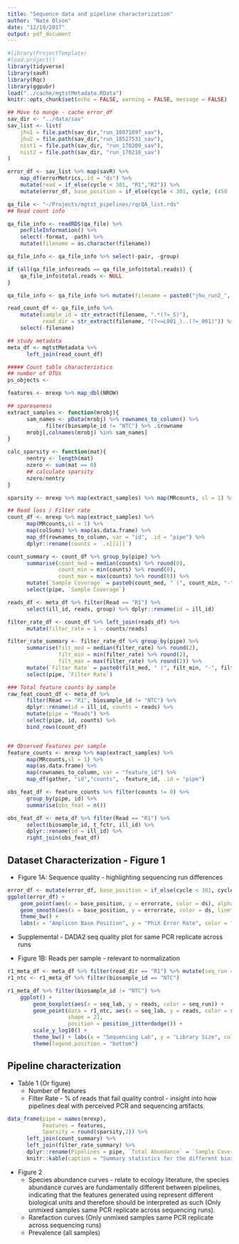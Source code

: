```yaml
---
title: "Sequence data and pipeline characterization"
author: "Nate Olson"
date: "12/19/2017"
output: pdf_document
---
```


```r
#library(ProjectTemplate)
#load.project()
library(tidyverse)
library(savR)
library(Rqc)
library(ggpubr)
load("../cache/mgtstMetadata.RData")
knitr::opts_chunk$set(echo = FALSE, warning = FALSE, message = FALSE)
```

```r
## Move to munge - cache error_df
sav_dir <- "../data/sav"
sav_list <- list(
    jhu1 = file.path(sav_dir,"run_18071097_sav"),
    jhu2 = file.path(sav_dir,"run_18527531_sav"),
    nist1 = file.path(sav_dir, "run_170209_sav"),
    nist2 = file.path(sav_dir, "run_170216_sav")
)

error_df <- sav_list %>% map(savR) %>%
    map_df(errorMetrics,.id = "ds") %>%
    mutate(read = if_else(cycle < 301, "R1","R2")) %>% 
    mutate(error_df, base_position = if_else(cycle < 301, cycle, (450 - cycle) + 300)) 

qa_file <- "~/Projects/mgtst_pipelines/rqcQA_list.rds"
## Read count info 

qa_file_info <- readRDS(qa_file) %>%
    perFileInformation() %>%
    select(-format, -path) %>%
    mutate(filename = as.character(filename))
```

```r
qa_file_info <- qa_file_info %>% select(-pair, -group)

if (all(qa_file_info$reads == qa_file_info$total.reads)) {
    qa_file_info$total.reads <- NULL
}

qa_file_info <- qa_file_info %>% mutate(filename = paste0("jhu_run2_", filename))

read_count_df <- qa_file_info %>% 
    mutate(sample_id = str_extract(filename, ".*(?=_S)"),
           read_dir = str_extract(filename, "(?<=L001_)..(?=_001)")) %>% 
    select(-filename)
``` 

```r
## study metadata
meta_df <- mgtstMetadata %>% 
      left_join(read_count_df) 

##### Count table characteristics
## number of OTUs
ps_objects <-  

features <- mrexp %>% map_dbl(NROW)

## spareseness
extract_samples <- function(mrobj){
      sam_names <- pData(mrobj) %>% rownames_to_column() %>% 
            filter(biosample_id != "NTC") %>% .$rowname
      mrobj[,colnames(mrobj) %in% sam_names]
}

calc_sparsity <- function(mat){
      nentry <- length(mat)
      nzero <- sum(mat == 0)
      ## calculate sparsity 
      nzero/nentry
}

sparsity <- mrexp %>% map(extract_samples) %>% map(MRcounts, sl = 1) %>% map_dbl(calc_sparsity)   

## Read loss / Filter rate 
count_df <- mrexp %>% map(extract_samples) %>% 
      map(MRcounts,sl = 1) %>% 
      map(colSums) %>% map(as.data.frame) %>% 
      map_df(rownames_to_column, var = "id", .id = "pipe") %>% 
      dplyr::rename(counts = `.x[[i]]`)

count_summary <- count_df %>% group_by(pipe) %>% 
      summarise(count_med = median(counts) %>% round(0),
                count_min = min(counts) %>% round(0),
                count_max = max(counts) %>% round(0)) %>% 
      mutate(`Sample Coverage` = paste0(count_med, " (", count_min, "-", count_max,")")) %>% 
      select(pipe, `Sample Coverage`)

reads_df <- meta_df %>% filter(Read == "R1") %>% 
      select(ill_id, reads, group) %>% dplyr::rename(id = ill_id) 

filter_rate_df <- count_df %>% left_join(reads_df) %>%
      mutate(filter_rate = 1 - counts/reads) 

filter_rate_summary <- filter_rate_df %>% group_by(pipe) %>% 
      summarise(filt_med = median(filter_rate) %>% round(2),
                filt_min = min(filter_rate) %>% round(2),
                filt_max = max(filter_rate) %>% round(2)) %>% 
      mutate(`Filter Rate` = paste0(filt_med, " (", filt_min, "-", filt_max,")")) %>% 
      select(pipe, `Filter Rate`)

### Total feature counts by sample
raw_feat_count_df <- meta_df %>% 
      filter(Read == "R1", biosample_id != "NTC") %>%
      dplyr::rename(id = ill_id, counts = reads) %>% 
      mutate(pipe = "Reads") %>% 
      select(pipe, id, counts) %>% 
      bind_rows(count_df)


## Observed Features per sample
feature_counts <- mrexp %>% map(extract_samples) %>% 
      map(MRcounts,sl = 1) %>% 
      map(as.data.frame) %>% 
      map(rownames_to_column, var = "feature_id") %>% 
      map_df(gather, "id","counts", -feature_id, .id = "pipe") 

obs_feat_df <- feature_counts %>% filter(counts != 0) %>% 
      group_by(pipe, id) %>% 
      summarise(obs_feat = n())

obs_feat_df <- meta_df %>% filter(Read == "R1") %>% 
      select(biosample_id, t_fctr, ill_id) %>% 
      dplyr::rename(id = ill_id) %>% 
      right_join(obs_feat_df)
```




## Dataset Characterization - Figure 1

* Figure 1A: Sequence quality - highlighting sequencing run differences   

```r
error_df <- mutate(error_df, base_position = if_else(cycle < 301, cycle, (450 - cycle) + 300))
ggplot(error_df) +
    geom_point(aes(x = base_position, y = errorrate, color = ds), alpha = 0.01) +
    geom_smooth(aes(x = base_position, y = errorrate, color = ds, linetype = read)) +
    theme_bw() +
    labs(x = "Amplicon Base Position", y = "PhiX Error Rate", color = "Dataset")
```

* Supplemental - DADA2 seq quality plot for same PCR replicate across runs 

* Figure 1B: Reads per sample - relevant to normalization 

```r
r1_meta_df <- meta_df %>% filter(read_dir == "R1") %>% mutate(seq_run = as.character(seq_run))
r1_ntc <- r1_meta_df %>% filter(biosample_id == "NTC")

r1_meta_df %>% filter(biosample_id != "NTC") %>%
    ggplot() + 
        geom_boxplot(aes(x = seq_lab, y = reads, color = seq_run)) + 
        geom_point(data = r1_ntc, aes(x = seq_lab, y = reads, color = seq_run), 
                   shape = 21,
                   position = position_jitterdodge()) + 
        scale_y_log10() + 
        theme_bw() + labs(x = "Sequencing Lab", y = "Library Size", color = "Sequencing Run") +
        theme(legend.position = "bottom")
```


## Pipeline characterization  

* Table 1 (Or figure)  
    * Number of features   
    * Filter Rate - % of reads that fail quality control - insight into how pipelines deal with perceived PCR and sequencing artifacts    

```r
data_frame(pipe = names(mrexp), 
           Features = features, 
           Sparsity = round(sparsity,2)) %>% 
      left_join(count_summary) %>% 
      left_join(filter_rate_summary) %>% 
      dplyr::rename(Pipelines = pipe, `Total Abundance` = `Sample Coverage`, `Drop-out Rate` = `Filter Rate`) %>% 
      knitr::kable(caption = "Summary statistics for the different bioinformatic pipeliens. DADA2 is a denoising sequence inference pipeline, QIIME is a open-reference clustering pipeline, and mothur is a de-novo clustering pipeline. No template controls were excluded from summary statistics. Sparsity is the proportion of 0's in the count table. Features is the total number of OTUs (QIIME and mothur) or SVs (DADA2) in the count. Sample coverage is the median and range (minimum - maximum) per sample total feature abundance. Filter rate is the proportion of reads that were removed while processing the sequencing data for each bioinformatic pipeline.", booktabs = TRUE)
```


* Figure 2 
    * Species abundance curves - relate to ecology literature, the species abundance curves are fundamentally different between pipelines, indicating that the features generated using represent different biological units and therefore should be interpreted as such (Only unmixed samples same PCR replicate across sequencing runs). 
    * Rarefaction curves (Only unmixed samples same PCR replicate across sequencing runs)
    * Prevalence (all samples)


